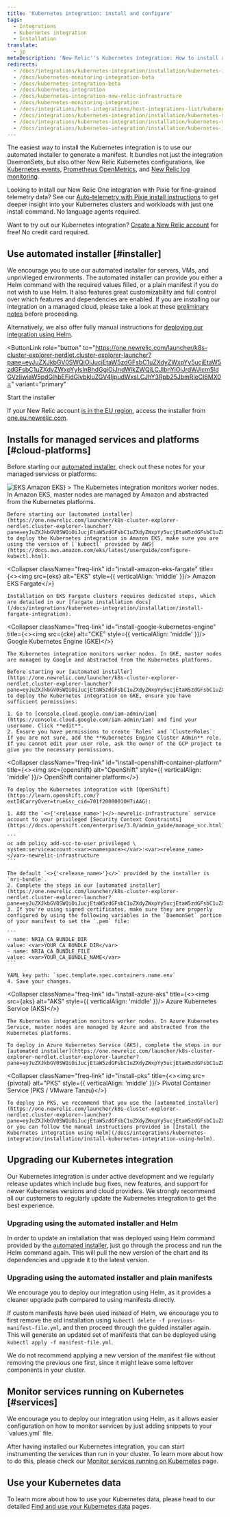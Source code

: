 ```yaml
---
title: 'Kubernetes integration: install and configure'
tags:
  - Integrations
  - Kubernetes integration
  - Installation
translate:
  - jp
metaDescription: 'New Relic''s Kubernetes integration: How to install and activate the integration, and what data is reported.'
redirects:
  - /docs/integrations/kubernetes-integration/installation/kubernetes-integration-install-configure
  - /docs/kubernetes-monitoring-integration-beta
  - /docs/kubernetes-integration-beta
  - /docs/kubernetes-integration
  - /docs/kubernetes-integration-new-relic-infrastructure
  - /docs/kubernetes-monitoring-integration
  - /docs/integrations/host-integrations/host-integrations-list/kubernetes-monitoring-integration
  - /docs/integrations/kubernetes-integration/installation/kubernetes-monitoring-integration
  - /docs/integrations/kubernetes-integration/installation/kubernetes-monitoring-installation
  - /docs/integrations/kubernetes-integration/installation/kubernetes-installation-configuration
---
```







The easiest way to install the Kubernetes integration is to use our automated installer to generate a manifest. It bundles not just the integration DaemonSets, but also other New Relic Kubernetes configurations, like [Kubernetes events](/docs/integrations/kubernetes-integration/kubernetes-events/install-kubernetes-events-integration), [Prometheus OpenMetrics](/docs/integrations/prometheus-integrations/get-started/new-relic-prometheus-openmetrics-integration-kubernetes), and [New Relic log monitoring](/docs/logs).

Looking to install our New Relic One integration with Pixie for fine-grained telemetry data? See our [Auto-telemetry with Pixie install instructions](/docs/auto-telemetry-pixie/get-started-auto-telemetry-pixie/#install-auto-telemetry-with-pixie) to get deeper insight into your Kubernetes clusters and workloads with just one install command. No language agents required.

Want to try out our Kubernetes integration? [Create a New Relic account](https://newrelic.com/signup) for free! No credit card required.

## Use automated installer [#installer]

We encourage you to use our automated installer for servers, VMs, and unprivileged environments. The automated installer can provide you either a Helm command with the required values filled, or a plain manifest if you do not wish to use Helm. It also features great customizability and full control over which features and dependencies are enabled. If you are installing our integration on a managed cloud, please take a look at these [preliminary notes](#cloud-platforms) before proceeding.

Alternatively, we also offer fully manual instructions for [deploying our integration using Helm](/docs/integrations/kubernetes-integration/installation/install-kubernetes-integration-using-helm).

<ButtonLink
  role="button"
  to="https://one.newrelic.com/launcher/k8s-cluster-explorer-nerdlet.cluster-explorer-launcher?pane=eyJuZXJkbGV0SWQiOiJucjEtaW5zdGFsbC1uZXdyZWxpYy5ucjEtaW5zdGFsbC1uZXdyZWxpYyIsInBhdGgiOiJndWlkZWQiLCJlbnYiOiJrdWJlcm5ldGVzIiwiaW5pdGlhbEFjdGlvbkluZGV4IjpudWxsLCJhY3Rpb25JbmRleCI6MX0="
  variant="primary"
>
  Start the installer
</ButtonLink>

If your New Relic account [is in the EU region](/docs/using-new-relic/welcome-new-relic/get-started/our-eu-us-region-data-centers), access the installer from [one.eu.newrelic.com](http://one.eu.newrelic.com/launcher/k8s-cluster-explorer-nerdlet.cluster-explorer-launcher?pane=eyJuZXJkbGV0SWQiOiJucjEtaW5zdGFsbC1uZXdyZWxpYy5ucjEtaW5zdGFsbC1uZXdyZWxpYyIsInBhdGgiOiJndWlkZWQiLCJlbnYiOiJrdWJlcm5ldGVzIiwiaW5pdGlhbEFjdGlvbkluZGV4IjpudWxsLCJhY3Rpb25JbmRleCI6MX0=).

## Installs for managed services and platforms [#cloud-platforms]

Before starting our [automated installer](https://one.newrelic.com/launcher/k8s-cluster-explorer-nerdlet.cluster-explorer-launcher?pane=eyJuZXJkbGV0SWQiOiJucjEtaW5zdGFsbC1uZXdyZWxpYy5ucjEtaW5zdGFsbC1uZXdyZWxpYyIsInBhdGgiOiJndWlkZWQiLCJlbnYiOiJrdWJlcm5ldGVzIiwiaW5pdGlhbEFjdGlvbkluZGV4IjpudWxsLCJhY3Rpb25JbmRleCI6MX0=), check out these notes for your managed services or platforms:

<CollapserGroup>
  <Collapser
      className="freq-link"
      id="install-amazon-eks"
      title={<><img src={eks} alt="EKS" style={{ verticalAlign: 'middle' }}/> <Link to="#install-amazon-eks"> Amazon EKS</Link></>}
  >
    The Kubernetes integration monitors worker nodes. In Amazon EKS, master nodes are managed by Amazon and abstracted from the Kubernetes platforms.

    Before starting our [automated installer](https://one.newrelic.com/launcher/k8s-cluster-explorer-nerdlet.cluster-explorer-launcher?pane=eyJuZXJkbGV0SWQiOiJucjEtaW5zdGFsbC1uZXdyZWxpYy5ucjEtaW5zdGFsbC1uZXdyZWxpYyIsInBhdGgiOiJndWlkZWQiLCJlbnYiOiJrdWJlcm5ldGVzIiwiaW5pdGlhbEFjdGlvbkluZGV4IjpudWxsLCJhY3Rpb25JbmRleCI6MX0=) to deploy the Kubernetes integration in Amazon EKS, make sure you are using the version of [`kubectl` provided by AWS](https://docs.aws.amazon.com/eks/latest/userguide/configure-kubectl.html).
  </Collapser>

  <Collapser
      className="freq-link"
      id="install-amazon-eks-fargate"
      title={<><img src={eks} alt="EKS" style={{ verticalAlign: 'middle' }}/> <Link to="#install-amazon-eks-fargate"> Amazon EKS Fargate</Link></>}
  >
    Installation on EKS Fargate clusters requires dedicated steps, which are detailed in our [fargate installation docs](/docs/integrations/kubernetes-integration/installation/install-fargate-integration).

  </Collapser>

  <Collapser
      className="freq-link"
      id="install-google-kubernetes-engine"
      title={<><img src={cke} alt="CKE" style={{ verticalAlign: 'middle' }}/> <Link to="#install-google-kubernetes-engine"> Google Kubernetes Engine (GKE)</Link></>}
  >
    The Kubernetes integration monitors worker nodes. In GKE, master nodes are managed by Google and abstracted from the Kubernetes platforms.

    Before starting our [automated installer](https://one.newrelic.com/launcher/k8s-cluster-explorer-nerdlet.cluster-explorer-launcher?pane=eyJuZXJkbGV0SWQiOiJucjEtaW5zdGFsbC1uZXdyZWxpYy5ucjEtaW5zdGFsbC1uZXdyZWxpYyIsInBhdGgiOiJndWlkZWQiLCJlbnYiOiJrdWJlcm5ldGVzIiwiaW5pdGlhbEFjdGlvbkluZGV4IjpudWxsLCJhY3Rpb25JbmRleCI6MX0=) to deploy the Kubernetes integration on GKE, ensure you have sufficient permissions:

    1. Go to [console.cloud.google.com/iam-admin/iam](https://console.cloud.google.com/iam-admin/iam) and find your username. Click **edit**.
    2. Ensure you have permissions to create `Roles` and `ClusterRoles`: If you are not sure, add the **Kubernetes Engine Cluster Admin** role. If you cannot edit your user role, ask the owner of the GCP project to give you the necessary permissions.
  </Collapser>

  <Collapser
      className="freq-link"
      id="install-openshift-container-platform"
      title={<><img src={openshift} alt="OpenShift" style={{ verticalAlign: 'middle' }}/> OpenShift container platform</>}
  >
    To deploy the Kubernetes integration with [OpenShift](https://learn.openshift.com/?extIdCarryOver=true&sc_cid=701f2000001OH7iAAG):

    1. Add the `<>{'<release_name>'}</>-newrelic-infrastructure` service account to your privileged [Security Context Constraints](https://docs.openshift.com/enterprise/3.0/admin_guide/manage_scc.html):

    ```
    oc adm policy add-scc-to-user privileged \
    system:serviceaccount:<var><namespace></var>:<var><release_name></var>-newrelic-infrastructure
    ```

    The default `<>{'<release_name>'}</>` provided by the installer is `nri-bundle`.
    2. Complete the steps in our [automated installer](https://one.newrelic.com/launcher/k8s-cluster-explorer-nerdlet.cluster-explorer-launcher?pane=eyJuZXJkbGV0SWQiOiJucjEtaW5zdGFsbC1uZXdyZWxpYy5ucjEtaW5zdGFsbC1uZXdyZWxpYyIsInBhdGgiOiJndWlkZWQiLCJlbnYiOiJrdWJlcm5ldGVzIiwiaW5pdGlhbEFjdGlvbkluZGV4IjpudWxsLCJhY3Rpb25JbmRleCI6MX0=).
    3. If you're using signed certificates, make sure they are properly configured by using the following variables in the `DaemonSet` portion of your manifest to set the `.pem` file:

    ```
    - name: NRIA_CA_BUNDLE_DIR
    value: <var>YOUR_CA_BUNDLE_DIR</var>
    - name: NRIA_CA_BUNDLE_FILE
    value: <var>YOUR_CA_BUNDLE_NAME</var>
    ```

    YAML key path: `spec.template.spec.containers.name.env`
    4. Save your changes.
  </Collapser>

  <Collapser
      className="freq-link"
      id="install-azure-aks"
      title={<><img src={aks} alt="AKS" style={{ verticalAlign: 'middle' }}/> Azure Kubernetes Service (AKS)</>}
  >
    The Kubernetes integration monitors worker nodes. In Azure Kubernetes Service, master nodes are managed by Azure and abstracted from the Kubernetes platforms.

    To deploy in Azure Kubernetes Service (AKS), complete the steps in our [automated installer](https://one.newrelic.com/launcher/k8s-cluster-explorer-nerdlet.cluster-explorer-launcher?pane=eyJuZXJkbGV0SWQiOiJucjEtaW5zdGFsbC1uZXdyZWxpYy5ucjEtaW5zdGFsbC1uZXdyZWxpYyIsInBhdGgiOiJndWlkZWQiLCJlbnYiOiJrdWJlcm5ldGVzIiwiaW5pdGlhbEFjdGlvbkluZGV4IjpudWxsLCJhY3Rpb25JbmRleCI6MX0=).
  </Collapser>

  <Collapser
      className="freq-link"
      id="install-pks"
      title={<><img src={pivotal} alt="PKS" style={{ verticalAlign: 'middle' }}/> Pivotal Container Service (PKS / VMware Tanzu)</>}
  >
    To deploy in PKS, we recommend that you use the [automated installer](https://one.newrelic.com/launcher/k8s-cluster-explorer-nerdlet.cluster-explorer-launcher?pane=eyJuZXJkbGV0SWQiOiJucjEtaW5zdGFsbC1uZXdyZWxpYy5ucjEtaW5zdGFsbC1uZXdyZWxpYyIsInBhdGgiOiJndWlkZWQiLCJlbnYiOiJrdWJlcm5ldGVzIiwiaW5pdGlhbEFjdGlvbkluZGV4IjpudWxsLCJhY3Rpb25JbmRleCI6MX0=), or you can follow the manual instructions provided in [Install the Kubernetes integration using Helm](/docs/integrations/kubernetes-integration/installation/install-kubernetes-integration-using-helm).
  </Collapser>
</CollapserGroup>

## Upgrading our Kubernetes integration

Our Kubernetes integration is under active development and we regularly release updates which include bug fixes, new features, and support for newer Kubernetes versions and cloud providers. We strongly recommend all our customers to regularly update the Kubernetes integration to get the best experience.


### Upgrading using the automated installer and Helm


In order to update an installation that was deployed using Helm command provided by the [automated installer](https://one.newrelic.com/launcher/k8s-cluster-explorer-nerdlet.cluster-explorer-launcher?pane=eyJuZXJkbGV0SWQiOiJucjEtaW5zdGFsbC1uZXdyZWxpYy5ucjEtaW5zdGFsbC1uZXdyZWxpYyIsInBhdGgiOiJndWlkZWQiLCJlbnYiOiJrdWJlcm5ldGVzIiwiaW5pdGlhbEFjdGlvbkluZGV4IjpudWxsLCJhY3Rpb25JbmRleCI6MX0=), just go through the process and run the Helm command again. This will pull the new version of the chart and its dependencies and upgrade it to the latest version.

### Upgrading using the automated installer and plain manifests

<Callout variant="tip">
  We encourage you to deploy our integration using Helm, as it provides a cleaner upgrade path compared to using manifests directly.
</Callout>

If custom manifests have been used instead of Helm, we encourage you to first remove the old installation using `kubectl delete -f previous-manifest-file.yml`, and then proceed through the guided installer again. This will generate an updated set of manifests that can be deployed using `kubectl apply -f manifest-file.yml`.

We do not recommend applying a new version of the manifest file without removing the previous one first, since it might leave some leftover components in your cluster.

## Monitor services running on Kubernetes [#services]

<Callout variant="tip">
  We encourage you to deploy our integration using Helm, as it allows easier configuration on how to monitor services by just adding snippets to your `values.yml` file.
</Callout>


After having installed our Kubernetes integration, you can start instrumenting the services than run in your cluster. To learn more about how to do this, please check our [Monitor services running on Kubernetes](/docs/integrations/kubernetes-integration/link-apps-services/monitor-services-running-kubernetes/) page.


## Use your Kubernetes data

To learn more about how to use your Kubernetes data, please head to our detailed [Find and use your Kubernetes data](/docs/integrations/kubernetes-integration/understand-use-data/) pages.

